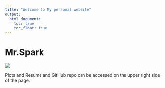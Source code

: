 ```yaml
---
title: "Welcome to My personal website"
output: 
  html_document:
    toc: true
    toc_float: true
---
```


# Mr.Spark

![](picture/logic.jpg)

Plots and Resume and GitHub repo can be accessed on the upper right side of the page. 







